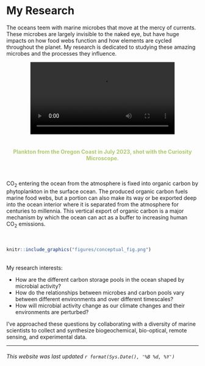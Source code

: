 # My Research

The oceans teem with marine microbes that move at the mercy of currents. These microbes are largely invisible to the naked eye, but have huge impacts on how food webs function and how elements are cycled throughout the planet. My research is dedicated to studying these amazing microbes and the processes they influence.

<center>![](movies/or_coast_plankton_jul2023.mp4){ width=75% }
\
\
<h4 style="font-size: 14px; color: #AEC96F"> Plankton from the Oregon Coast in July 2023, shot with the Curiosity Microscope. </h4></center>
\

CO~2~ entering the ocean from the atmosphere is fixed into organic carbon by phytoplankton in the surface ocean. The produced organic carbon fuels marine food webs, but a portion can also make its way or be exported deep into the ocean interior where it is separated from the atmosphere for centuries to millennia. This vertical export of organic carbon is a major mechanism by which the ocean can act as a buffer to increasing human CO~2~ emissions. 
\
\
\
```r
knitr::include_graphics("figures/conceptual_fig.png")
```
\
My research interests: 

- How are the different carbon storage pools in the ocean shaped by microbial activity? 
- How do the relationships between microbes and carbon pools vary between different environments and over different timescales? 
- How will microbial activity change as our climate changes and their environments are perturbed?

I’ve approached these questions by collaborating with a diversity of marine scientists to collect and synthesize biogeochemical, bio-optical, remote sensing, and experimental data.

----

###### This website was last updated `r format(Sys.Date(), '%B %d, %Y')`

